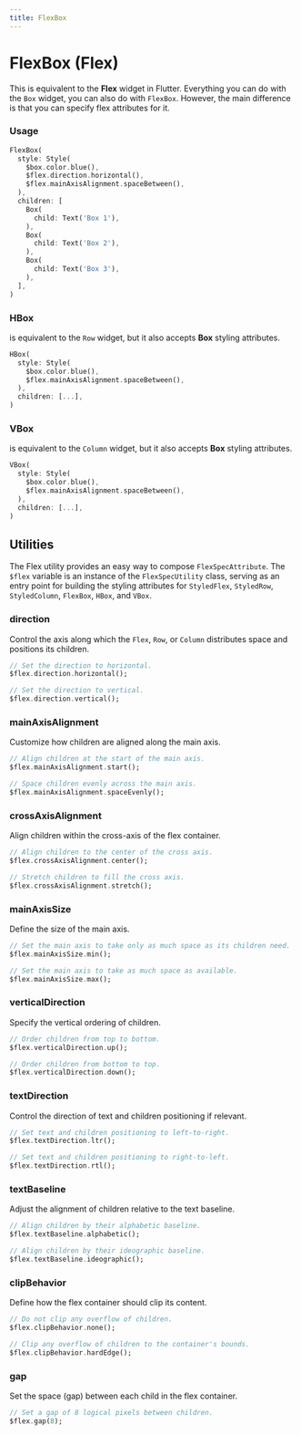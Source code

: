```yaml
---
title: FlexBox
---
```


# FlexBox (Flex)

This is equivalent to the **Flex** widget in Flutter. Everything you can do with the `Box` widget, you can also do with `FlexBox`. However, the main difference is that you can specify flex attributes for it.

### Usage

```dart
FlexBox(
  style: Style(
    $box.color.blue(),
    $flex.direction.horizontal(),
    $flex.mainAxisAlignment.spaceBetween(),
  ),
  children: [
    Box(
      child: Text('Box 1'),
    ),
    Box(
      child: Text('Box 2'),
    ),
    Box(
      child: Text('Box 3'),
    ),
  ],
)
```

### HBox

is equivalent to the `Row` widget, but it also accepts **Box** styling attributes.

```dart
HBox(
  style: Style(
    $box.color.blue(),
    $flex.mainAxisAlignment.spaceBetween(),
  ),
  children: [...],
)
```

### VBox

is equivalent to the `Column` widget, but it also accepts **Box** styling attributes.

```dart
VBox(
  style: Style(
    $box.color.blue(),
    $flex.mainAxisAlignment.spaceBetween(),
  ),
  children: [...],
)
```

## Utilities

The Flex utility provides an easy way to compose `FlexSpecAttribute`. The `$flex` variable is an instance of the `FlexSpecUtility` class, serving as an entry point for building the styling attributes for  `StyledFlex`, `StyledRow`, `StyledColumn`, `FlexBox`, `HBox`, and `VBox`.

### **direction**

Control the axis along which the `Flex`, `Row`, or `Column` distributes space and positions its children.

```dart
// Set the direction to horizontal.
$flex.direction.horizontal();

// Set the direction to vertical.
$flex.direction.vertical();
```

### **mainAxisAlignment**

Customize how children are aligned along the main axis.

```dart
// Align children at the start of the main axis.
$flex.mainAxisAlignment.start();

// Space children evenly across the main axis.
$flex.mainAxisAlignment.spaceEvenly();
```

### **crossAxisAlignment**

Align children within the cross-axis of the flex container.

```dart
// Align children to the center of the cross axis.
$flex.crossAxisAlignment.center();

// Stretch children to fill the cross axis.
$flex.crossAxisAlignment.stretch();
```

### **mainAxisSize**

Define the size of the main axis.

```dart
// Set the main axis to take only as much space as its children need.
$flex.mainAxisSize.min();

// Set the main axis to take as much space as available.
$flex.mainAxisSize.max();
```

### **verticalDirection**

Specify the vertical ordering of children.

```dart
// Order children from top to bottom.
$flex.verticalDirection.up();

// Order children from bottom to top.
$flex.verticalDirection.down();
```

### **textDirection**

Control the direction of text and children positioning if relevant.

```dart
// Set text and children positioning to left-to-right.
$flex.textDirection.ltr();

// Set text and children positioning to right-to-left.
$flex.textDirection.rtl();
```

### **textBaseline**

Adjust the alignment of children relative to the text baseline.

```dart
// Align children by their alphabetic baseline.
$flex.textBaseline.alphabetic();

// Align children by their ideographic baseline.
$flex.textBaseline.ideographic();
```

### **clipBehavior**

Define how the flex container should clip its content.

```dart
// Do not clip any overflow of children.
$flex.clipBehavior.none();

// Clip any overflow of children to the container's bounds.
$flex.clipBehavior.hardEdge();
```

### **gap**

Set the space (gap) between each child in the flex container.

```dart
// Set a gap of 8 logical pixels between children.
$flex.gap(8);
```
